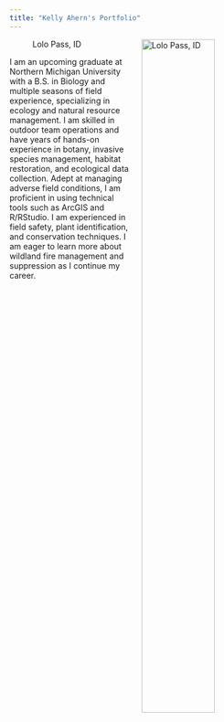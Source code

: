 ```yaml
---
title: "Kelly Ahern's Portfolio"
---
```


![Lolo Pass, ID](images/Lolo Pass.JPEG){style="float:right; margin-left: 5%; fig-align:right; width:55%;" fig-alt="\"Photo of Kelly Ahern in a green shirt in front of several spruce trees."}

I am an upcoming graduate at Northern Michigan University with a B.S. in Biology and multiple seasons of field experience, specializing in ecology and natural resource management. I am skilled in outdoor team operations and have years of hands-on experience in botany, invasive species management, habitat restoration, and ecological data collection. Adept at managing adverse field conditions, I am proficient in using technical tools such as ArcGIS and R/RStudio. I am experienced in field safety, plant identification, and conservation techniques. I am eager to learn more about wildland fire management and suppression as I continue my career.

